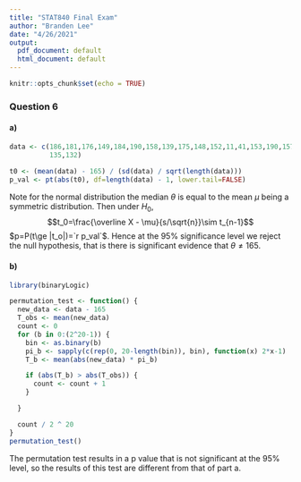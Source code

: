 ```yaml
---
title: "STAT840 Final Exam"
author: "Branden Lee"
date: "4/26/2021"
output:
  pdf_document: default
  html_document: default
---
```


```r
knitr::opts_chunk$set(echo = TRUE)
```

### Question 6

#### a)
```r
data <- c(186,181,176,149,184,190,158,139,175,148,152,11,41,153,190,157,131,149,
          135,132)

t0 <- (mean(data) - 165) / (sd(data) / sqrt(length(data)))
p_val <- pt(abs(t0), df=length(data) - 1, lower.tail=FALSE)
```
Note for the normal distribution the median $\theta$ is equal to the mean $\mu$ being a symmetric distribution. Then under $H_0$,
$$t_0=\frac{\overline X - \mu}{s/\sqrt{n}}\sim t_{n-1}$$
$p=P(t\ge |t_o|)=`r p_val`$. Hence at the 95% significance level we reject the null hypothesis, that is there is significant evidence that $\theta\ne 165$.

#### b)
```r
library(binaryLogic)

permutation_test <- function() {
  new_data <- data - 165
  T_obs <- mean(new_data)
  count <- 0
  for (b in 0:(2^20-1)) {
    bin <- as.binary(b)
    pi_b <- sapply(c(rep(0, 20-length(bin)), bin), function(x) 2*x-1)
    T_b <- mean(abs(new_data) * pi_b)

    if (abs(T_b) > abs(T_obs)) {
      count <- count + 1
    }

  }

  count / 2 ^ 20
}
permutation_test()
```
The permutation test results in a p value that is not significant at the 95% level, so the results of this test are different from that of part a.